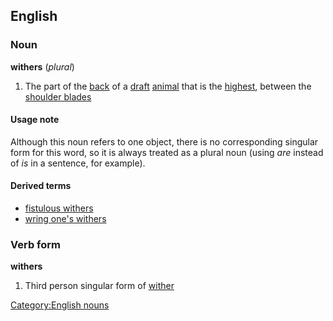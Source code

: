 ==English==
===Noun===
'''withers''' (''plural'')
#The part of the [[back]] of a [[draft]] [[animal]] that is the [[highest]], between the [[shoulder blades]]

====Usage note====
Although this noun refers to one object, there is no corresponding singular form for this word, so it is always treated as a plural noun (using ''are'' instead of ''is'' in a sentence, for example).

====Derived terms====
*[[fistulous withers]]
*[[wring one's withers]]

===Verb form===
'''withers'''
#Third person singular form of [[wither]]

[[Category:English nouns]]
